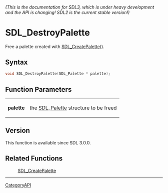 ====== (This is the documentation for SDL3, which is under heavy development and the API is changing! SDL2 is the current stable version!) ======
= SDL_DestroyPalette =

Free a palette created with [[SDL_CreatePalette]]().

== Syntax ==

<syntaxhighlight lang='c'>
void SDL_DestroyPalette(SDL_Palette * palette);
</syntaxhighlight>

== Function Parameters ==

{|
|'''palette'''
|the [[SDL_Palette]] structure to be freed
|}

== Version ==

This function is available since SDL 3.0.0.

== Related Functions ==

:[[SDL_CreatePalette]]

----
[[CategoryAPI]]


